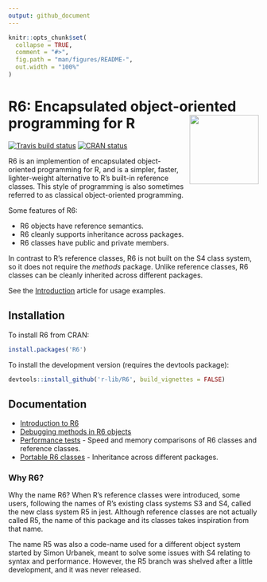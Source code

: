 ```yaml
---
output: github_document
---
```


<!-- README.md is generated from README.Rmd. Please edit that file -->

```r
knitr::opts_chunk$set(
  collapse = TRUE,
  comment = "#>",
  fig.path = "man/figures/README-",
  out.width = "100%"
)
```

# R6: Encapsulated object-oriented programming for R <img src='man/figures/logo.png' align="right" height="139" />


<!-- badges: start -->
[![Travis build status](https://travis-ci.org/r-lib/R6.svg?branch=master)](https://travis-ci.org/r-lib/R6)
[![CRAN status](https://www.r-pkg.org/badges/version/R6)](https://CRAN.R-project.org/package=R6)
<!-- badges: end -->


R6 is an implemention of encapsulated object-oriented programming for R, and is a simpler, faster, lighter-weight alternative to R's built-in reference classes. This style of programming is also sometimes referred to as classical object-oriented programming.

Some features of R6:

* R6 objects have reference semantics.
* R6 cleanly supports inheritance across packages.
* R6 classes have public and private members.

In contrast to R's reference classes, R6 is not built on the S4 class system, so it does not require the *methods* package. Unlike reference classes, R6 classes can be cleanly inherited across different packages.

See the [Introduction](https://r6.r-lib.org/articles/Introduction.html) article for usage examples.


## Installation

To install R6 from CRAN:

```R
install.packages('R6')
```

To install the development version (requires the devtools package):

```R
devtools::install_github('r-lib/R6', build_vignettes = FALSE)
```


## Documentation

* [Introduction to R6](https://r6.r-lib.org/articles/Introduction.html)
* [Debugging methods in R6 objects](https://r6.r-lib.org/articles/Debugging.html)
* [Performance tests](https://r6.r-lib.org/articles/Performance.html) - Speed and memory comparisons of R6 classes and reference classes.
* [Portable R6 classes](https://r6.r-lib.org/articles/Portable.html) - Inheritance across different packages.


### Why R6?

Why the name R6? When R's reference classes were introduced, some users, following the names of R's existing class systems S3 and S4, called the new class system R5 in jest. Although reference classes are not actually called R5, the name of this package and its classes takes inspiration from that name.

The name R5 was also a code-name used for a different object system started by Simon Urbanek, meant to solve some issues with S4 relating to syntax and performance. However, the R5 branch was shelved after a little development, and it was never released.
